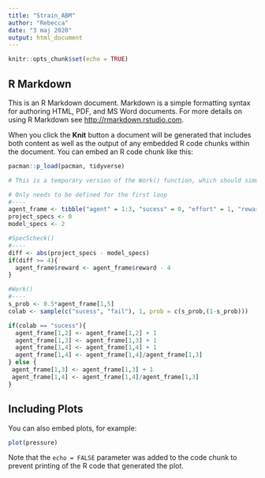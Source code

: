 ```yaml
---
title: "Strain_ABM"
author: "Rebecca"
date: "3 maj 2020"
output: html_document
---
```


```r
knitr::opts_chunk$set(echo = TRUE)
```

## R Markdown

This is an R Markdown document. Markdown is a simple formatting syntax for authoring HTML, PDF, and MS Word documents. For more details on using R Markdown see <http://rmarkdown.rstudio.com>.

When you click the **Knit** button a document will be generated that includes both content as well as the output of any embedded R code chunks within the document. You can embed an R code chunk like this:

```r
pacman::p_load(pacman, tidyverse)

# This is a temporary version of the Work() function, which should simulate the agents working and opdate their effort, reward and strain values. 

# 0nly needs to be defined for the first loop
#----
agent_frame <- tibble("agent" = 1:3, "sucess" = 0, "effort" = 1, "reward" = 1, "mental_health" = reward/effort)
project_specs <- 0
model_specs <- 2

#SpecScheck()
#----
diff <- abs(project_specs - model_specs)
if(diff >= 4){
  agent_frame$reward <- agent_frame$reward - 4
}

#Work()
#---- 
s_prob <- 0.5*agent_frame[1,5]
colab <- sample(c("sucess", "fail"), 1, prob = c(s_prob,(1-s_prob)))

if(colab == "sucess"){
  agent_frame[1,2] <- agent_frame[1,2] + 1
  agent_frame[1,3] <- agent_frame[1,3] + 1
  agent_frame[1,4] <- agent_frame[1,4] + 1
  agent_frame[1,4] <- agent_frame[1,4]/agent_frame[1,3]
} else {
 agent_frame[1,3] <- agent_frame[1,3] + 1 
 agent_frame[1,4] <- agent_frame[1,4]/agent_frame[1,3]
}


```



## Including Plots

You can also embed plots, for example:

```r
plot(pressure)
```

Note that the `echo = FALSE` parameter was added to the code chunk to prevent printing of the R code that generated the plot.
